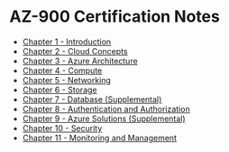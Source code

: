 # AZ-900 Certification Notes
* [Chapter 1 - Introduction](/posts/azure/az-900/chapter1/chapter1-introduction)
* [Chapter 2 - Cloud Concepts](/posts/azure/az-900/chapter2/chapter2-language-of-cloud-computing)
* [Chapter 3 - Azure Architecture](/posts/azure/az-900/chapter3/chapter3-regions-and-availability-zones)
* [Chapter 4 - Compute](/posts/azure/az-900/chapter4/chapter4-virtual-machines)
* [Chapter 5 - Networking](/posts/azure/az-900/chapter5/chapter5-virtual-network)
* [Chapter 6 - Storage](/posts/azure/az-900/chapter6/chapter6-blob)
* [Chapter 7 - Database (Supplemental)](/posts/azure/az-900/chapter7/chapter7-cosmos-db)
* [Chapter 8 - Authentication and Authorization](/posts/azure/az-900/chapter8/chapter8-identity-services)
* [Chapter 9 - Azure Solutions (Supplemental)](/posts/azure/az-900/chapter9/chapter9-iot)
* [Chapter 10 - Security](/posts/azure/az-900/chapter10/chapter10-defense-in-depth)
* [Chapter 11 - Monitoring and Management](/posts/azure/az-900/chapter11/chapter11-governance)